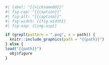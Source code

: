 

```r
#| label: "{{nickname00}}"
#| fig-cap: "{{caption}}"
#| fig-alt: "{{caption}}"
#| fig-width: {{fig.width}}
#| fig-asp: {{img.asp}}

if (grepl(pattern = ".png", x = path)) {
  knitr::include_graphics(path = "{{path}}")
} else {
load("{{path}}") 
  obj$figure
}
```


